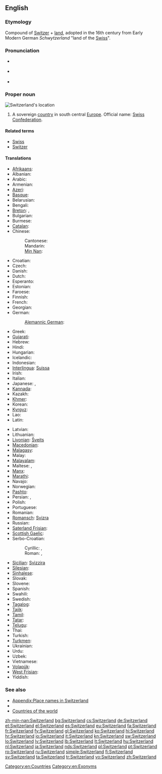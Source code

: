 ==English==

===Etymology===
Compound of [[Switzer]] + [[land]], adopted in the 16th century from Early Modern German ''Schwytzerland''  "land of the [[Swiss]]".

{{wikipedia}}

===Pronunciation===
* {{a|UK}} {{IPA|/ˈswɪt.səl.ənd/}}
* {{a|US}} {{IPA|/ˈswɪt.sɚ.lənd/}}
* {{audio|en-us-Switzerland.ogg|Audio (US)}}

===Proper noun===
[[Image:LocationSwitzerland.svg|thumb|Switzerland's location]]
{{en-proper noun}}

# A sovereign [[country]] in south central [[Europe]]. Official name: [[Swiss Confederation]].

====Related terms====
* [[Swiss]]
* [[Switzer]]

====Translations====
{{trans-top|sovereign country}}
* [[Afrikaans]]: {{t-|af|Switserland|xs=Afrikaans}}
* Albanian: {{t|sq|Zvicra|f}}
* Arabic: {{t|ar|سويسرا|f|tr=suwísra}}
* Armenian: {{t-|hy|Շվեյցարիա|tr=Šveyc'aria}}
* [[Azeri]]: {{t|az|İsveçrə|xs=Azeri}}
* [[Basque]]: {{t|eu|Suitza|xs=Basque}}
* Belarusian: {{t|be|Швейцарыя|f|tr=Švejcáryja|xs=Belarusian}}
* Bengali: {{t|bn|সুইজারল্যান্ড|tr=su'ijārlyānḍ|sc=Beng|xs=Bengali}}
* [[Breton]]: {{t-|br|Suis|xs=Breton}}, {{t|br|Bro-Suis|xs=Breton}}
* Bulgarian: {{t+|bg|Швейцария|f|tr=Švejcárija}}
* Burmese: {{t|my|ဆွစ်ဇာလန်နိုင်ငံ|sc=Mymr}}
* [[Catalan]]: {{t|ca|Suïssa|f}}
* Chinese:
*: Cantonese: {{tø|yue|瑞士|tr=seoi6 si6|sc=Hani}}
*: Mandarin: {{t-|cmn|瑞士|tr=Ruìshì|sc=Hani}}
*: [[Min Nan]]: {{tø|nan|瑞士|tr=Sūi-sū, Sūi-se|sc=Hans}}
* Croatian: {{t+|hr|Švicarska|f}}
* Czech: {{t+|cs|Švýcarsko|n}}
* Danish: {{t+|da|Schweiz}}
* Dutch: {{t+|nl|Zwitserland}}
* Esperanto: {{t-|eo|Svislando|xs=Esperanto}}
* Estonian: {{t+|et|Šveits}}
* Faroese: {{t|fo|Sveis|n}}
* Finnish: {{t+|fi|Sveitsi}}
* French: {{t+|fr|Suisse}}
* Georgian: {{t|ka|შვეიცარია|tr=šveic'aria|sc=Geor|xs=Georgian}}
* German: {{t+|de|Schweiz|f}}
*: [[Alemannic German]]: {{tø|gsw|Schwyz|f}}
* Greek: {{t+|el|Ελβετία|f|tr=Elvetía}}
* [[Gujarati]]: {{t|gu|સ્વિત્ઝરલેન્ડ|tr=svitjharlenḍ|sc=Gujr}}
* Hebrew: {{t+|he|שווייץ|f|tr=shváyitz}}
* Hindi: {{t|hi|स्विट्ज़रलैण्ड|tr=sviṭzarlaiṇḍ|xs=Hindi}}
* Hungarian: {{t+|hu|Svájc}}
* Icelandic: {{t+|is|Sviss|f}}
* Indonesian: {{t|id|Swis|xs=Indonesian}}
* [[Interlingua]]: [[Suissa]]
* Irish: {{t|ga|Eilvéis|alt=An Eilvéis|f|xs=Irish}}
* Italian: {{t+|it|Svizzera|f}}
* Japanese: {{t+|ja|スイス|tr=Suisu}}, {{qualifier|obsolete}} {{t|ja|瑞西}}
* [[Kannada]]: {{t|kn|ಸ್ವಿಟ್ಜರ್ಲ್ಯಾಂಡ್|tr=sviṭjarlyāṇḍ|sc=Knda}}
* Kazakh: {{t|kk|Швейцария|tr=Şveycariya|sc=Cyrl}}
* [[Khmer]]: {{t|km|ស៊្វីស|tr=svis|sc=Khmr}}
* Korean: {{t|ko|스위스|tr=Seuwiseu|sc=Hang}}
* [[Kyrgyz]]: {{t|ky|Швейцария|tr=Şveycariya|sc=Cyrl}}
* Lao: {{t|lo|ສະວິດເຊີແລນ|tr=sa vit sœ̄ lǣn|sc=Laoo}}
* Latin: {{t-|la|Helvetia|f|alt=Helvētia}}
{{trans-mid}}
* Latvian: {{t|lv|Šveice|f}}
* Lithuanian: {{t|lt|Šveicarija|f}}
* [[Livonian]]: [[Šveits]]
* [[Macedonian]]: {{t+|mk|Швајцарија|f|tr=Švajárija}}
* [[Malagasy]]: {{t|mg|Soisa}}
* Malay: {{t|ms|Switzerland}}
* [[Malayalam]]: {{t|ml|സ്വിറ്റ്സർലാന്റ്|sc=Mlym}}
* Maltese: {{t-|mt|Svizzera|xs=Maltese}}, {{t-|mt|l-Isvizzera|xs=Maltese}}
* [[Manx]]: {{t|gv|Elveeish|f|alt=Yn Elveeish}}
* [[Marathi]]: {{t|mr|स्वित्झर्लंड|tr=svitjharlaṇḍ|sc=Deva}}
* Navajo: {{tø|nv|Swis bikéyah}}
* Norwegian: {{t+|no|Sveits}}
* [[Pashto]]: {{t|ps|سويس|sc=ps-Arab}}
* Persian: {{t|fa|سوئیس|tr=Su'is|sc=fa-Arab}}, {{t|fa|سویس|tr=Suvis|sc=fa-Arab}}
* Polish: {{t+|pl|Szwajcaria|f}}
* Portuguese: {{t+|pt|Suíça|f}}
* Romanian: {{t+|ro|Elveția|f}}
* [[Romansch]]: [[Svizra]] {{f}}
* Russian: {{t+|ru|Швейцария|f|tr=Švejcárija}}
* [[Saterland Frisian]]: {{tø|stq|Swaits}}
* [[Scottish Gaelic]]: {{t-|gd|Eilbheis|f|alt=An Eilbheis|xs=Scottish Gaelic}}
* Serbo-Croatian:
*: Cyrillic: {{t|sh|Швајцарска|f|sc=Cyrl|xs=Serbo-Croatian}}  {{qualifier|Serbian}}, {{t|sh|Швицарска|f|sc=Cyrl|xs=Serbo-Croatian}}
*: Roman: {{t|sh|Švajcarska|f|xs=Serbo-Croatian}}, {{t|sh|Švicarska|f|alt=Švȉcarskā|xs=Serbo-Croatian}} {{qualifier|Bosnian, Croatian}}
* [[Sicilian]]: [[Svìzzira]] {{f}}
* [[Silesian]]: {{tø|szl|Szwajcaryjo|f}}
* [[Sinhalese]]: {{t|si|ස්විට්සර්ලන්තය|sc=Sinh}}
* Slovak: {{t|sk|Švajčiarsko}}
* Slovene: {{t+|sl|Švica|f}}
* Spanish: {{t+|es|Suiza|f}}
* Swahili: {{t|sw|Uswisi}}
* Swedish: {{t+|sv|Schweiz}}
* [[Tagalog]]: {{t|tl|Suwisa}}
* [[Tajik]]: {{t|tg|Швейтсария|tr=Šveytsariya|sc=Cyrl}}
* [[Tamil]]: {{t|ta|சுவிட்சர்லாந்து|tr=cuviṭcarlāntu|sc=Taml}}
* [[Tatar]]: {{t|tt|Швейцария|tr=Şveytsariya|sc=Cyrl}}
* [[Telugu]]: {{t|te|స్విట్జర్లాండ్|tr=sviṭjarlāṇḍ|sc=Telu}}
* Thai: {{t|th|วิตเซอร์แลนด์|tr=wítserlaen}}
* Turkish: {{t+|tr|İsviçre}}
* [[Turkmen]]: {{t|tk|Şweýsariýa}}
* Ukrainian: {{t|uk|Швейцарія|f|tr=Švejcárija|xs=Ukrainian}}
* Urdu: {{t|ur|سویٹزر لینڈ|tr=sviṭzar laiṇḍ|xs=Urdu}}
* Uzbek: {{t|uz|Shveysariya}}
* Vietnamese: {{t-|vi|Thụy Sĩ|xs=Vietnamese}}
* [[Volapük]]: {{t|vo|Jveizän|xs=Volapük}}
* [[West Frisian]]: {{t|fy|Switserlân}}
* Yiddish: {{t-|yi|שווייץ|f|tr=sh'váyitz|sc=Hebr|xs=Yiddish}}
{{trans-bottom}}

===See also===
* [[Appendix:Place names in Switzerland]]
* {{list|en|countries of Europe}}
* [[Appendix:Countries of the world|Countries of the world]]

[[Category:en:Countries]]
[[Category:en:Exonyms]]

[[zh-min-nan:Switzerland]]
[[bg:Switzerland]]
[[cs:Switzerland]]
[[de:Switzerland]]
[[et:Switzerland]]
[[el:Switzerland]]
[[es:Switzerland]]
[[eu:Switzerland]]
[[fa:Switzerland]]
[[fr:Switzerland]]
[[fy:Switzerland]]
[[gl:Switzerland]]
[[ko:Switzerland]]
[[hi:Switzerland]]
[[hr:Switzerland]]
[[io:Switzerland]]
[[it:Switzerland]]
[[kn:Switzerland]]
[[sw:Switzerland]]
[[lo:Switzerland]]
[[lv:Switzerland]]
[[lb:Switzerland]]
[[lt:Switzerland]]
[[hu:Switzerland]]
[[nl:Switzerland]]
[[ja:Switzerland]]
[[nds:Switzerland]]
[[pl:Switzerland]]
[[pt:Switzerland]]
[[ro:Switzerland]]
[[ru:Switzerland]]
[[simple:Switzerland]]
[[fi:Switzerland]]
[[sv:Switzerland]]
[[ta:Switzerland]]
[[tr:Switzerland]]
[[vo:Switzerland]]
[[zh:Switzerland]]